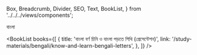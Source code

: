   Box,
  Breadcrumb,
  Divider,
  SEO,
  Text,
  BookList,
} from '../../../views/components';

<SEO pageTitle="বাংলা" />
<Box maxWidth={960} margin="0 auto" padding={{ xs: 3, sm: 4 }}>

<Text variant="h2" textAlign="center">
  বাংলা
</Text>
<Divider />
<Breadcrumb
  links={[
    { url: '/', name: 'নীড়পাতা' },
    { url: '/study-materials/', name: 'শিক্ষাপোকরণ' },
    { url: '/study-materials/bengali', name: 'বাংলা', isCurrentPage: true },
  ]}
/>
<Divider />

<BookList
  books={[
    {
      title: 'বাংলা বর্ণ চিনি ও বাংলা পড়তে শিখি (প্রেসেন্টেশন)',
      link: '/study-materials/bengali/know-and-learn-bengali-letters',
    },
  ]}
/>

</Box>
